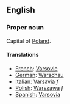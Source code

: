 ==English==

===Proper noun===

Capital of [[Poland]].

====Translations====

*[[French]]: [[Varsovie]]
*[[German]]: [[Warschau]]
*[[Italian]]: [[Varsavia]] ''f''
*[[Polish]]: [[Warszawa]] ''f''
*[[Spanish]]: [[Varsovia]]